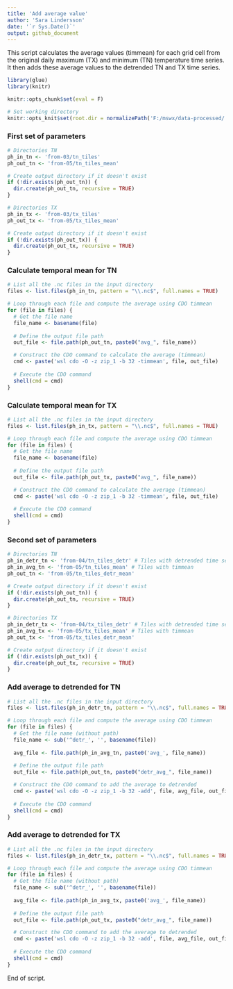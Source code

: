 ---
title: 'Add average value'
author: 'Sara Lindersson'
date: '`r Sys.Date()`'
output: github_document
---

This script calculates the average values (timmean) for each grid cell from the original daily maximum (TX) and minimum (TN) temperature time series. It then adds these average values to the detrended TN and TX time series.

```{r libraries, warning=F, message=F, collapse=T}
library(glue)
library(knitr)
```

```{r prevent-run, include=F}
knitr::opts_chunk$set(eval = F)
```

```{r setup, include=T}
# Set working directory
knitr::opts_knit$set(root.dir = normalizePath('F:/mswx/data-processed/')) 
```

### First set of parameters
```{r parameters-1}
# Directories TN
ph_in_tn <- 'from-03/tn_tiles'
ph_out_tn <- 'from-05/tn_tiles_mean'

# Create output directory if it doesn't exist
if (!dir.exists(ph_out_tn)) {
  dir.create(ph_out_tn, recursive = TRUE)
}

# Directories TX
ph_in_tx <- 'from-03/tx_tiles'
ph_out_tx <- 'from-05/tx_tiles_mean'

# Create output directory if it doesn't exist
if (!dir.exists(ph_out_tx)) {
  dir.create(ph_out_tx, recursive = TRUE)
}
```

### Calculate temporal mean for TN
```{r tn-mean, message=F, warning=F}
# List all the .nc files in the input directory
files <- list.files(ph_in_tn, pattern = "\\.nc$", full.names = TRUE)

# Loop through each file and compute the average using CDO timmean
for (file in files) {
  # Get the file name
  file_name <- basename(file)
  
  # Define the output file path
  out_file <- file.path(ph_out_tn, paste0("avg_", file_name))

  # Construct the CDO command to calculate the average (timmean)
  cmd <- paste('wsl cdo -O -z zip_1 -b 32 -timmean', file, out_file)
  
  # Execute the CDO command
  shell(cmd = cmd)
}
```

### Calculate temporal mean for TX
```{r tx-mean, message=F, warning=F}
# List all the .nc files in the input directory
files <- list.files(ph_in_tx, pattern = "\\.nc$", full.names = TRUE)

# Loop through each file and compute the average using CDO timmean
for (file in files) {
  # Get the file name
  file_name <- basename(file)
  
  # Define the output file path
  out_file <- file.path(ph_out_tx, paste0("avg_", file_name))

  # Construct the CDO command to calculate the average (timmean)
  cmd <- paste('wsl cdo -O -z zip_1 -b 32 -timmean', file, out_file)
  
  # Execute the CDO command
  shell(cmd = cmd)
}
```

### Second set of parameters
```{r parameters-2}

# Directories TN
ph_in_detr_tn <- 'from-04/tn_tiles_detr' # Tiles with detrended time series
ph_in_avg_tn <- 'from-05/tn_tiles_mean' # Tiles with timmean
ph_out_tn <- 'from-05/tn_tiles_detr_mean'

# Create output directory if it doesn't exist
if (!dir.exists(ph_out_tn)) {
  dir.create(ph_out_tn, recursive = TRUE)
}

# Directories TX
ph_in_detr_tx <- 'from-04/tx_tiles_detr' # Tiles with detrended time series
ph_in_avg_tx <- 'from-05/tx_tiles_mean' # Tiles with timmean
ph_out_tx <- 'from-05/tx_tiles_detr_mean'

# Create output directory if it doesn't exist
if (!dir.exists(ph_out_tx)) {
  dir.create(ph_out_tx, recursive = TRUE)
}
```

### Add average to detrended for TN
```{r tn-add-mean, message=F, warning=F}
# List all the .nc files in the input directory
files <- list.files(ph_in_detr_tn, pattern = "\\.nc$", full.names = TRUE)

# Loop through each file and compute the average using CDO timmean
for (file in files) {
  # Get the file name (without path)
  file_name <- sub('^detr_', '', basename(file))
  
  avg_file <- file.path(ph_in_avg_tn, paste0('avg_', file_name))
  
  # Define the output file path
  out_file <- file.path(ph_out_tn, paste0("detr_avg_", file_name))

  # Construct the CDO command to add the average to detrended
  cmd <- paste('wsl cdo -O -z zip_1 -b 32 -add', file, avg_file, out_file)
  
  # Execute the CDO command
  shell(cmd = cmd)
}
```

### Add average to detrended for TX
```{r tx-add-mean, message=F, warning=F}
# List all the .nc files in the input directory
files <- list.files(ph_in_detr_tx, pattern = "\\.nc$", full.names = TRUE)

# Loop through each file and compute the average using CDO timmean
for (file in files) {
  # Get the file name (without path)
  file_name <- sub('^detr_', '', basename(file))
  
  avg_file <- file.path(ph_in_avg_tx, paste0('avg_', file_name))
  
  # Define the output file path
  out_file <- file.path(ph_out_tx, paste0("detr_avg_", file_name))

  # Construct the CDO command to add the average to detrended
  cmd <- paste('wsl cdo -O -z zip_1 -b 32 -add', file, avg_file, out_file)
  
  # Execute the CDO command
  shell(cmd = cmd)
}
```
End of script.